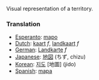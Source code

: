 Visual representation of a territory.

===Translation===

*[[Esperanto]]: [[mapo]]
*[[Dutch]]: [[kaart]] ''f'', [[landkaart]] ''f''
*[[German]]: [[Landkarte]] ''f''
*[[Japanese]]: [[地図]] (ちず, chizu)
*[[Korean]]: [[지도]] [地圖] (jido)
*[[Spanish]]: [[mapa]]